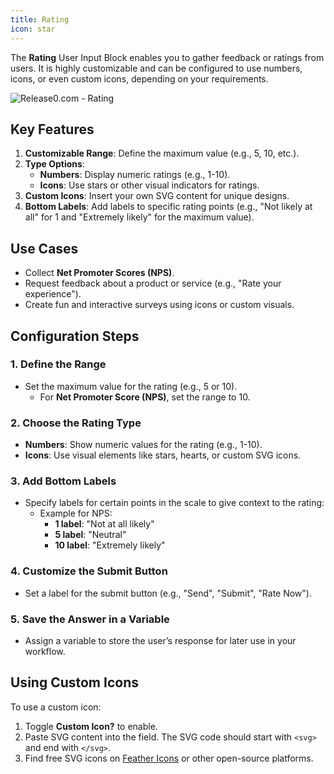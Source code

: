 ```yaml
---
title: Rating
icon: star
---
```


The **Rating** User Input Block enables you to gather feedback or ratings from users. It is highly customizable and can be configured to use numbers, icons, or even custom icons, depending on your requirements.

<Frame style={{ maxWidth: '600px' }}>
  <img src="/images/blocks/inputs/rating.png" alt="Release0.com - Rating" />
</Frame>

## Key Features
1. **Customizable Range**: Define the maximum value (e.g., 5, 10, etc.).
2. **Type Options**:
   - **Numbers**: Display numeric ratings (e.g., 1-10).
   - **Icons**: Use stars or other visual indicators for ratings.
3. **Custom Icons**: Insert your own SVG content for unique designs.
4. **Bottom Labels**: Add labels to specific rating points (e.g., "Not likely at all" for 1 and "Extremely likely" for the maximum value).


## Use Cases
- Collect **Net Promoter Scores (NPS)**.
- Request feedback about a product or service (e.g., "Rate your experience").
- Create fun and interactive surveys using icons or custom visuals.


## Configuration Steps

### **1. Define the Range**
- Set the maximum value for the rating (e.g., 5 or 10).
  - For **Net Promoter Score (NPS)**, set the range to 10.

### **2. Choose the Rating Type**
- **Numbers**: Show numeric values for the rating (e.g., 1-10).
- **Icons**: Use visual elements like stars, hearts, or custom SVG icons.

### **3. Add Bottom Labels**
- Specify labels for certain points in the scale to give context to the rating:
  - Example for NPS:
    - **1 label**: "Not at all likely"
    - **5 label**: "Neutral"
    - **10 label**: "Extremely likely"

### **4. Customize the Submit Button**
- Set a label for the submit button (e.g., "Send", "Submit", "Rate Now").

### **5. Save the Answer in a Variable**
- Assign a variable to store the user’s response for later use in your workflow.


## Using Custom Icons

To use a custom icon:
1. Toggle **Custom Icon?** to enable.
2. Paste SVG content into the field. The SVG code should start with `<svg>` and end with `</svg>`.
3. Find free SVG icons on [Feather Icons](https://feathericons.com/) or other open-source platforms.
